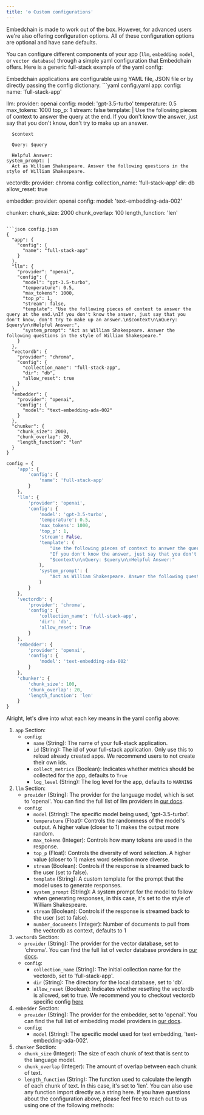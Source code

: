 ```yaml
---
title: '⚙️ Custom configurations'
---
```


Embedchain is made to work out of the box. However, for advanced users we're also offering configuration options. All of these configuration options are optional and have sane defaults.

You can configure different components of your app (`llm`, `embedding model`, or `vector database`) through a simple yaml configuration that Embedchain offers. Here is a generic full-stack example of the yaml config:


<Tip>
Embedchain applications are configurable using YAML file, JSON file or by directly passing the config dictionary.
</Tip>

<CodeGroup>
```yaml config.yaml
app:
  config:
    name: 'full-stack-app'

llm:
  provider: openai
  config:
    model: 'gpt-3.5-turbo'
    temperature: 0.5
    max_tokens: 1000
    top_p: 1
    stream: false
    template: |
      Use the following pieces of context to answer the query at the end.
      If you don't know the answer, just say that you don't know, don't try to make up an answer.

      $context

      Query: $query

      Helpful Answer:
    system_prompt: |
      Act as William Shakespeare. Answer the following questions in the style of William Shakespeare.

vectordb:
  provider: chroma
  config:
    collection_name: 'full-stack-app'
    dir: db
    allow_reset: true

embedder:
  provider: openai
  config:
    model: 'text-embedding-ada-002'

chunker:
  chunk_size: 2000
  chunk_overlap: 100
  length_function: 'len'
```

```json config.json
{
  "app": {
    "config": {
      "name": "full-stack-app"
    }
  },
  "llm": {
    "provider": "openai",
    "config": {
      "model": "gpt-3.5-turbo",
      "temperature": 0.5,
      "max_tokens": 1000,
      "top_p": 1,
      "stream": false,
      "template": "Use the following pieces of context to answer the query at the end.\nIf you don't know the answer, just say that you don't know, don't try to make up an answer.\n$context\n\nQuery: $query\n\nHelpful Answer:",
      "system_prompt": "Act as William Shakespeare. Answer the following questions in the style of William Shakespeare."
    }
  },
  "vectordb": {
    "provider": "chroma",
    "config": {
      "collection_name": "full-stack-app",
      "dir": "db",
      "allow_reset": true
    }
  },
  "embedder": {
    "provider": "openai",
    "config": {
      "model": "text-embedding-ada-002"
    }
  },
  "chunker": {
    "chunk_size": 2000,
    "chunk_overlap": 20,
    "length_function": "len"
  }
}
```

```python config.py
config = {
    'app': {
        'config': {
            'name': 'full-stack-app'
        }
    },
    'llm': {
        'provider': 'openai',
        'config': {
            'model': 'gpt-3.5-turbo',
            'temperature': 0.5,
            'max_tokens': 1000,
            'top_p': 1,
            'stream': False,
            'template': (
                "Use the following pieces of context to answer the query at the end.\n"
                "If you don't know the answer, just say that you don't know, don't try to make up an answer.\n"
                "$context\n\nQuery: $query\n\nHelpful Answer:"
            ),
            'system_prompt': (
                "Act as William Shakespeare. Answer the following questions in the style of William Shakespeare."
            )
        }
    },
    'vectordb': {
        'provider': 'chroma',
        'config': {
            'collection_name': 'full-stack-app',
            'dir': 'db',
            'allow_reset': True
        }
    },
    'embedder': {
        'provider': 'openai',
        'config': {
            'model': 'text-embedding-ada-002'
        }
    },
    'chunker': {
        'chunk_size': 100,
        'chunk_overlap': 20,
        'length_function': 'len'
    }
}
```
</CodeGroup>

Alright, let's dive into what each key means in the yaml config above:

1. `app` Section:
    - `config`:
        - `name` (String): The name of your full-stack application.
        - `id` (String): The id of your full-stack application.
        <Note>Only use this to reload already created apps. We recommend users to not create their own ids.</Note>
        - `collect_metrics` (Boolean): Indicates whether metrics should be collected for the app, defaults to `True`
        - `log_level` (String): The log level for the app, defaults to `WARNING`
2. `llm` Section:
    - `provider` (String): The provider for the language model, which is set to 'openai'. You can find the full list of llm providers in [our docs](/components/llms).
    - `config`:
        - `model` (String): The specific model being used, 'gpt-3.5-turbo'.
        - `temperature` (Float): Controls the randomness of the model's output. A higher value (closer to 1) makes the output more random.
        - `max_tokens` (Integer): Controls how many tokens are used in the response.
        - `top_p` (Float): Controls the diversity of word selection. A higher value (closer to 1) makes word selection more diverse.
        - `stream` (Boolean): Controls if the response is streamed back to the user (set to false).
        - `template` (String): A custom template for the prompt that the model uses to generate responses.
        - `system_prompt` (String): A system prompt for the model to follow when generating responses, in this case, it's set to the style of William Shakespeare.
        -  `stream` (Boolean): Controls if the response is streamed back to the user (set to false).
        - `number_documents` (Integer): Number of documents to pull from the vectordb as context, defaults to 1
3. `vectordb` Section:
    - `provider` (String): The provider for the vector database, set to 'chroma'. You can find the full list of vector database providers in [our docs](/components/vector-databases).
    - `config`:
        - `collection_name` (String): The initial collection name for the vectordb, set to 'full-stack-app'.
        - `dir` (String): The directory for the local database, set to 'db'.
        - `allow_reset` (Boolean): Indicates whether resetting the vectordb is allowed, set to true.
    <Note>We recommend you to checkout vectordb specific config [here](https://docs.embedchain.ai/components/vector-databases)</Note>
4. `embedder` Section:
    - `provider` (String): The provider for the embedder, set to 'openai'. You can find the full list of embedding model providers in [our docs](/components/embedding-models).
    - `config`:
        - `model` (String): The specific model used for text embedding, 'text-embedding-ada-002'.
5. `chunker` Section:
    - `chunk_size` (Integer): The size of each chunk of text that is sent to the language model.
    - `chunk_overlap` (Integer): The amount of overlap between each chunk of text.
    - `length_function` (String): The function used to calculate the length of each chunk of text. In this case, it's set to 'len'. You can also use any function import directly as a string here.
If you have questions about the configuration above, please feel free to reach out to us using one of the following methods:

<Snippet file="get-help.mdx" />